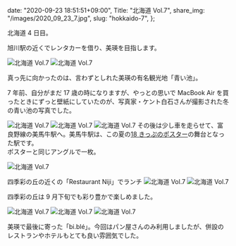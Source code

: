   date: "2020-09-23 18:51:51+09:00",
  Title: "北海道 Vol.7",
  share_img: "/images/2020_09_23_7.jpg",
  slug: "hokkaido-7",
};

北海道 4 日目。

旭川駅の近くでレンタカーを借り、美瑛を目指します。

![北海道 Vol.7](/images/2020_09_23_1.jpg)
![北海道 Vol.7](/images/2020_09_23_2.jpg)

真っ先に向かったのは、言わずとしれた美瑛の有名観光地「青い池」。

7 年前、自分がまだ 17 歳の時になりますが、やっとの思いで MacBook Air を買ったときにずっと壁紙にしていたのが、写真家・ケント白石さんが撮影された冬の青い池の写真でした。

![北海道 Vol.7](/images/2020_09_23_3.jpg)
![北海道 Vol.7](/images/2020_09_23_4.jpg)
![北海道 Vol.7](/images/2020_09_23_5.jpg)
その後は少し車を走らせて、富良野線の美馬牛駅へ。美馬牛駅は、この夏の<a href="https://www.google.com/search?q=%E7%BE%8E%E9%A6%AC%E7%89%9B+%E3%83%9D%E3%82%B9%E3%82%BF%E3%83%BC&tbm=isch&hl=ja&chips=q:%E7%BE%8E%E9%A6%AC%E7%89%9B+%E3%83%9D%E3%82%B9%E3%82%BF%E3%83%BC,online_chips:%E9%9D%92%E6%98%A5+18+%E3%81%8D%E3%81%A3%E3%81%B7%E3%83%9D%E3%82%B9%E3%82%BF%E3%83%BC&sa=X&ved=2ahUKEwjvobzKr5PtAhUZI6YKHWdTA_oQ4lYoAnoECAEQGA&biw=1905&bih=978">18 きっぷのポスター</a>の舞台となった駅です。<br />
ポスターと同じアングルで一枚。

![北海道 Vol.7](/images/2020_09_23_6.jpg)

<span className="caption">四季彩の丘の近くの「Restaurant Niji」でランチ</span>
![北海道 Vol.7](/images/2020_09_23_7.jpg) ![北海道 Vol.7](/images/2020_09_23_8.jpg)

四季彩の丘は 9 月下旬でも彩り豊かで楽しめました。

![北海道 Vol.7](/images/2020_09_23_9.jpg)
![北海道 Vol.7](/images/2020_09_23_10.jpg)
![北海道 Vol.7](/images/2020_09_23_11.jpg)

美瑛で最後に寄った「bi.blé」。今回はパン屋さんのみ利用しましたが、併設のレストランやホテルもとても良い雰囲気でした。
